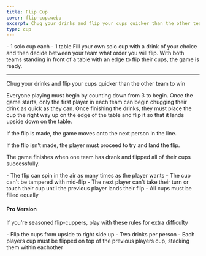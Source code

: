 ```yaml
---
title: Flip Cup
cover: flip-cup.webp
excerpt: Chug your drinks and flip your cups quicker than the other team to win
type: cup
---
```


<GameHero
  cover="/images/flip-cup.webp"
  alt="Flip Cup"
/>

<GameSection title="Equipment" icon="/images/liquor.webp">
-   1 solo cup each
-   1 table
</GameSection>

<GameSection title="Setup" icon="/images/settings.webp">
Fill your own solo cup with a drink of your choice and then decide between your team what order you will flip. With both teams standing in front of a table with an edge to flip their cups, the game is ready.

* * *
</GameSection>

<GameSection title="Aim of the Game" icon="/images/target.webp">
<p>Chug your drinks and flip your cups quicker than the other team to win</p>
</GameSection>

<GameSection title="How to Play" icon="/images/question.webp">
Everyone playing must begin by counting down from 3 to begin. Once the game starts, only the first player in each team can begin chugging their drink as quick as they can. Once finishing the drinks, they must place the cup the right way up on the edge of the table and flip it so that it lands upside down on the table.

If the flip is made, the game moves onto the next person in the line.

If the flip isn't made, the player must proceed to try and land the flip.

The game finishes when one team has drank and flipped all of their cups successfully.
</GameSection>

<GameSection title="Rules" icon="/images/rules.webp">
-   The flip can spin in the air as many times as the player wants
-   The cup can't be tampered with mid-flip
-   The next player can't take their turn or touch their cup until the previous player lands their flip
-   All cups must be filled equally
</GameSection>

<GameSection title="Special Edition" icon="/images/special.webp">

<h4>Pro Version</h4>

<p>If you're seasoned flip-cuppers, play with these rules for extra difficulty</p>
</GameSection>

<GameSection title="Rules:" icon="/images/rules.webp">
-   Flip the cups from upside to right side up
-   Two drinks per person
-   Each players cup must be flipped on top of the previous players cup, stacking them within eachother
</GameSection>

<ShareButtons title="Flip Cup" />

<FeedbackCard>
</FeedbackCard>
